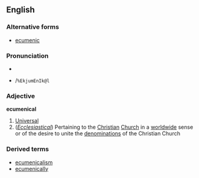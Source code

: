 {{rfc}}
==English==
===Alternative forms===
* [[ecumenic]]

===Pronunciation===
*{{IPA|/ˌɛkjumɛnɪkəl/}}
*{{SAMPA}} /<tt>%EkjumEnIk@l</tt>

===Adjective===
'''ecumenical'''
#[[universal|Universal]]
#(''[[ecclesiastical|Ecclesiastical]]'') Pertaining to the [[Christian]] [[Church]] in a [[worldwide]] sense or of the desire to unite the [[denomination|denominations]] of the Christian Church

===Derived terms===
* [[ecumenicalism]]
* [[ecumenically]]